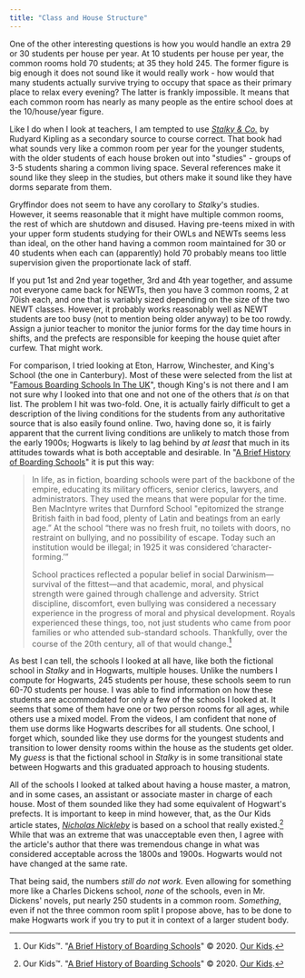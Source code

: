 ```yaml
---
title: "Class and House Structure"
---
```


One of the other interesting questions is how you would handle an extra 29 or 30
students per house per year.  At 10 students per house per year, the common
rooms hold 70 students; at 35 they hold 245.  The former figure is big enough it
does not sound like it would really work - how would that many students actually
survive trying to occupy that space as their primary place to relax every
evening? The latter is frankly impossible.  It means that each common room has
nearly as many people as the entire school does at the 10/house/year figure. 

Like I do when I look at teachers, I am tempted to use _[Stalky & Co.][]_ by
Rudyard Kipling as a secondary source to course correct.  That book had what
sounds very like a common room per year for the younger students, with the older
students of each house broken out into "studies" - groups of 3-5 students
sharing a common living space.  Several references make it sound like they sleep
in the studies, but others make it sound like they have dorms separate from
them. 

Gryffindor does not seem to have any corollary to _Stalky_'s studies.  However,
it seems reasonable that it might have multiple common rooms, the rest of which
are shutdown and disused.  Having pre-teens mixed in with your upper form
students studying for their OWLs and NEWTs seems less than ideal, on the other
hand having a common room maintained for 30 or 40 students when each can
(apparently) hold 70 probably means too little supervision given the
proportionate lack of staff.  

If you put 1st and 2nd year together, 3rd and 4th year together, and assume not
everyone came back for NEWTs, then you have 3 common rooms, 2 at 70ish each, and
one that is variably sized depending on the size of the two NEWT classes.
However, it probably works reasonably well as NEWT students are too busy (not to
mention being older anyway) to be too rowdy.  Assign a junior teacher to monitor
the junior forms for the day time hours in shifts, and the prefects are
responsible for keeping the house quiet after curfew.  That might work. 

For comparison, I tried looking at Eton, Harrow, Winchester, and King's School
(the one in Canterbury).  Most of these were selected from the list at "[Famous
Boarding Schools In The UK][FBSU1]", though King's is not there and I am not
sure why I looked into that one and not one of the others that *is* on that
list.  The problem I hit was two-fold.  One, it is actually fairly difficult to
get a description of the living conditions for the students from any
authoritative source that is also easily found online.  Two, having done so, it
is fairly apparent that the current living conditions are unlikely to match
those from the early 1900s; Hogwarts is likely to lag behind by *at least* that
much in its attitudes towards what is both acceptable and desirable.  In "[A
Brief History of Boarding Schools][BHBS1]" it is put this way:

> In life, as in fiction, boarding schools were part of the backbone of the
> empire, educating its military officers, senior clerics, lawyers, and
> administrators. They used the means that were popular for the time. Ben
> MacIntyre writes that Durnford School "epitomized the strange British faith in
> bad food, plenty of Latin and beatings from an early age.” At the school
> “there was no fresh fruit, no toilets with doors, no restraint on bullying,
> and no possibility of escape. Today such an institution would be illegal; in
> 1925 it was considered ‘character-forming.’”
> 
> School practices reflected a popular belief in social Darwinism—survival of
> the fittest—and that academic, moral, and physical strength were gained
> through challenge and adversity. Strict discipline, discomfort, even bullying
> was considered a necessary experience in the progress of moral and physical
> development. Royals experienced these things, too, not just students who came
> from poor families or who attended sub-standard schools. Thankfully, over the
> course of the 20th century, all of that would change.[^20210725-1]

As best I can tell, the schools I looked at all have, like both the fictional
school in _Stalky_ and in Hogwarts, multiple houses.  Unlike the numbers I
compute for Hogwarts, 245 students per house, these schools seem to run 60-70
students per house.  I was able to find information on how these students are
accommodated for only a few of the schools I looked at.  It seems that some of
them have one or two person rooms for all ages, while others use a mixed model.
From the videos, I am confident that none of them use dorms like Hogwarts
describes for all students.  One school, I forget which, sounded like they use
dorms for the youngest students and transition to lower density rooms within the
house as the students get older.  My *guess* is that the fictional school in
_Stalky_ is in some transitional state between Hogwarts and this graduated
approach to housing students.  

All of the schools I looked at talked about having a house master, a matron, and
in some cases, an assistant or associate master in charge of each house.  Most
of them sounded like they had some equivalent of Hogwart's prefects.  It is
important to keep in mind however, that, as the Our Kids article states,
_[Nicholas Nickleby][CDNN]_ is based on a school that really
existed.[^20210725-2]  While that was an extreme that was unacceptable even
then, I agree with the article's author that there was tremendous change in what
was considered acceptable across the 1800s and 1900s.  Hogwarts would not have
changed at the same rate.

That being said, the numbers *still do not work.*  Even allowing for something
more like a Charles Dickens school, *none* of the schools, even in Mr. Dickens'
novels, put nearly 250 students in a common room.  *Something*, even if not the
three common room split I propose above, has to be done to make Hogwarts work if
you try to put it in context of a larger student body.

[Stalky & Co.]: https://www.gutenberg.org/ebooks/3006

[CDNN]: https://www.gutenberg.org/ebooks/967

[BHBS1]: https://www.ourkids.net/school/brief-history-of-boarding

[FBSU1]: https://britannia-study.com.my/school-type/famous-uk-boarding-schools

[^20210725-2]: Our Kids™. 
    "[A Brief History of Boarding Schools](https://www.ourkids.net/school/brief-history-of-boarding)"
    © 2020. [Our Kids](https://www.ourkids.net).  

[^20210725-1]: Our Kids™. 
    "[A Brief History of Boarding Schools](https://www.ourkids.net/school/brief-history-of-boarding)"
    © 2020. [Our Kids](https://www.ourkids.net).  

